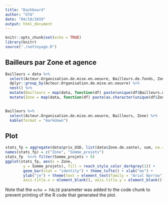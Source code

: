 ```yaml
---
title: "Dashboard"
author: "GTA"
date: "04/10/2019"
output: html_document
---
```


```r
knitr::opts_chunk$set(echo = TRUE)
library(knitr)
source("./nettoyage.R")
```

## Bailleurs par Zone et agence

```r
Bailleurs = data %>%  
  select(Acteur.Organisation.de.mise.en.oeuvre, Bailleurs.de.fonds, Zone.de.sante) %>% 
  dplyr::group_by(Acteur.Organisation.de.mise.en.oeuvre) %>%  
  nest() %>%  
  mutate(Bailleurs = map(data, function(df) paste(unique(df$Bailleurs.de.fonds), collapse = ','))) %>%  
  mutate(Zone = map(data, function(df) paste(as.character(unique(df$Zone.de.sante)), collapse = ',')))

            
Bailleurs %>% 
  select(Acteur.Organisation.de.mise.en.oeuvre, Bailleurs, Zone) %>% 
  kable(format = "markdown")
```

## Plot

```r
stats_fp = aggregate(data$prix_USD, list(data$Zone.de.sante), sum, na.rm = T)
names(stats_fp) = c("Zone", "Somme_projets")
stats_fp  %<>% filter(Somme_projets > 0) 
ggplot(stats_fp, aes(x = Zone, 
        y = Somme_projets), fill = reach_style_color_darkgrey(1)) + 
        geom_bar(stat = "identity") + theme_tufte() + xlab("mo") + 
        ylab("je") + theme(text = element_text(family = "Arial Narrow"), 
        axis.title.x = element_blank(), axis.title.y = element_blank())  
```

Note that the `echo = FALSE` parameter was added to the code chunk to prevent printing of the R code that generated the plot.
